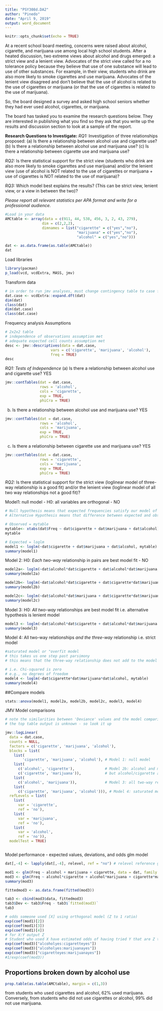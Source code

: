 ---
title: "PSY308d.DA2"
author: "Pinedo"
date: "April 9, 2019"
output: word_document
---

```{r setup, include=FALSE}
knitr::opts_chunk$set(echo = TRUE)
```

At a recent school board meeting, concerns were raised about alcohol, cigarette, and marijuana use among local high school students. After a heated discussion, two extreme views about alcohol and drugs emerged: a strict view and a lenient view. Advocates of the strict view called for a no tolerance policy because they believe that use of one substance will lead to use of other substances. For example, in their view, students who drink are also more likely to smoke cigarettes and use marijuana. Advocates of the lenient view disagreed and don't believe that the use of alcohol is related to the use of cigarettes or marijuana (or that the use of cigarettes is related to the use of marijuana).

So, the board designed a survey and asked high school seniors whether they had ever used alcohol, cigarettes, or marijuana.

The board has tasked you to examine the research questions below. They are interested in publishing what you find so they ask that you write up the results and discussion section to look at a sample of the report. 
  
**Research Questions to Investigate:**
*RQ1:* Investigation of three relationships proposed:
          (a) Is there a relationship between alcohol use and cigarette use? 
          (b) Is there a relationship between alcohol use and marijuana use?
          (c) Is there a relationship between cigarette use and marijuana use?
          
*RQ2:* Is there statistical support for the strict view (students who drink are also more likely to smoke cigarettes and use marijuana) and/or the lenient view (use of alcohol is NOT related to the use of cigarettes or marijuana + use of cigarettes is NOT related to the use of marijuana)?
      
*RQ3:* Which model best explains the results? (This can be strict view, lenient view, or a view in between the two)?
    
*_Please report all relevant statistics per APA format and write for a professional audience._*

```{r}
#Load in your data
AMCtable <- array(data = c(911, 44, 538, 456, 3, 2, 43, 279), 
                 dim = c(2,2,2), 
                 dimnames = list("cigarette" = c("yes","no"),
                                 "marijuana" = c("yes","no"),
                                 "alcohol" = c("yes","no")))

dat <- as.data.frame(as.table(AMCtable))
dat
```

Load libraries
```{r}
library(pacman)
p_load(vcd, vcdExtra, MASS, jmv)
```

Transform data
```{r}
# in order to run jmv analyses, must change contingency table to case form
dat.case <- vcdExtra::expand.dft(dat)
dim(dat)
class(dat)
dim(dat.case)
class(dat.case)
```

Frequency analysis
Assumptions
```{r}
# 2x2x2 table
# independence of observations assumption met
# adequate expected cell counts assumption met
desc <- jmv::descriptives(data = dat.case, 
                     vars = c('cigarette', 'marijuana', 'alcohol'), 
                     freq = TRUE)
desc
```

*RQ1: Tests of Independence*
(a) Is there a relationship between alcohol use and cigarette use? YES
```{r}
jmv::contTables(dat = dat.case,
                rows = 'alcohol',
                cols = 'cigarette',
                exp = TRUE,
                phiCra = TRUE)
```

(b) Is there a relationship between alcohol use and marijuana use? YES
```{r}
jmv::contTables(dat = dat.case,
                rows = 'alcohol',
                cols = 'marijuana',
                exp = TRUE,
                phiCra = TRUE)
```

(c) Is there a relationship between cigarette use and marijuana use? YES
```{r}
jmv::contTables(dat = dat.case,
                rows = 'cigarette',
                cols = 'marijuana',
                exp = TRUE,
                phiCra = TRUE)
```

*RQ2:* 
Is there statistical support for the strict view (loglinear model of three-way relationship is a good fit) 
and/or 
the lenient view (loglinear model of all two way relationships not a good fit)?

Model1: null model - H0: all variables are orthogonal - NO
```{r}
# Null hypothesis means that expected frequencies satisfy our model of expected values
# Alternative Hypothesis means that difference between expected and observed frequencies is significant (indicates our model does not fit)

# Observed = mytable
mytable<- xtabs(dat$Freq ~ dat$cigarette + dat$marijuana + dat$alcohol) # table of observed values
mytable

# Expected = loglm
model1 <- loglm(~dat$cigarette + dat$marijuana + dat$alcohol, mytable)
summary(model1)


```

Model 2: H0: *Each two-way* relationship in pairs are best model fit - NO
```{r}
model2a<- loglm(~dat$alcohol*dat$cigarette + dat$alcohol*dat$marijuana, mytable)
summary(model2a)

model2b<- loglm(~dat$alcohol*dat$cigarette + dat$cigarette*dat$marijuana, mytable) # - lowest chi-square
summary(model2b)

model2c<- loglm(~dat$alcohol*dat$marijuana + dat$cigarette*dat$marijuana, mytable)
summary(model2c)
```

Model 3: H0: *All two-way* relationships are  best model fit
i.e. alternative hypothesis is lenient model
```{r}
model3 <- loglm(~dat$alcohol*dat$cigarette + dat$alcohol*dat$marijuana + dat$cigarette*dat$marijuana, mytable)
summary(model3)
```

Model 4: All two-way relationships *and the three-way* relationship
i.e. strict model
```{r}
#saturated model or "overfit model
# this takes us one step past parsimony
# this means that the three-way relationship does not add to the model

# i.e. Chi-squared is zero
# e.g., no degrees of freedom
model4 <- loglm(~dat$cigarette*dat$marijuana*dat$alcohol, mytable)
summary(model4)
```

##Compare models
```{r}
stats::anova(model1, model2a, model2b, model2c, model3, model4)

```

JMV Model comparisons
```{r}
# note the similarities between 'Deviance' values and the model comparison stats with the loglm output. 
# the top table output is unknown - so look it up 

jmv::logLinear(
  data = dat.case,
  counts = NULL,
  factors = c('cigarette', 'marijuana', 'alcohol'),
  blocks = list(
    list(
        'cigarette', 'marijuana', 'alcohol'), # Model 1: null model
    list(
      c('alcohol', 'cigarette'),              # Model 2b: alcohol and marijuana are independent
      c('cigarette', 'marijuana')),           # but alcohol/cigarette and cigarette/ marijuana are related
    list(
      c('alcohol', 'marijuana')),             # Model 3: all two-way relationships - best fit
    list(
      c('cigarette', 'marijuana', 'alcohol'))), # Model 4: saturated model
  refLevels = list(
    list(
      var = 'cigarette',
      ref = 'no'),
    list(
      var = 'marijuana',
      ref = 'no'),
    list(
      var = 'alcohol',
      ref = 'no')),
  modelTest = TRUE)



```

Model performance - expected values, deviations, and odds
glm model 
```{r}
dat[,-4] <- lapply(dat[,-4], relevel, ref = "no") # relevel reference group (intercept) to "no"

mod1 <- glm(Freq ~ alcohol + marijuana + cigarette, data = dat, family = poisson) # orthogonal model
mod3 <- glm(Freq ~ alcohol*cigarette + alcohol*marijuana + cigarette*marijuana, data = dat, family = poisson) # best fit model
summary(mod3)

fittedmod3 <- as.data.frame(fitted(mod3))

tab3 <- cbind(mod3$data, fittedmod3)
tab3$Dev <- tab3$Freq - tab3$`fitted(mod3)`
tab3

# odds someone used [X] using orthogonal model (Z to 1 ratio)
exp(coef(mod1)[2]) 
exp(coef(mod1)[3])
exp(coef(mod1)[4])
# for X:Y output Z
# Student who used X have estimated odds of having tried Y that are Z times the estimated odds for students who did not use X.
exp(coef(mod3)["alcoholyes:cigaretteyes"])
exp(coef(mod3)["alcoholyes:marijuanayes"])
exp(coef(mod3)["cigaretteyes:marijuanayes"])
#1/exp(coef(mod3))
```

## Proportions broken down by alcohol use
```{r}
prop.table(as.table(AMCtable), margin = c(1,3))
```
from students who used cigarettes and alcohol, 62% used marijuana. Conversely, from students who did not use cigarettes or alcohol, 99% did not use marijuana.



